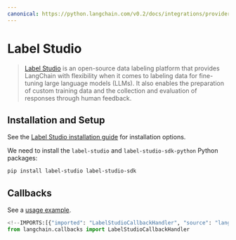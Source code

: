 ```yaml
---
canonical: https://python.langchain.com/v0.2/docs/integrations/providers/labelstudio/
---
```


# Label Studio


>[Label Studio](https://labelstud.io/guide/get_started) is an open-source data labeling platform that provides LangChain with flexibility when it comes to labeling data for fine-tuning large language models (LLMs). It also enables the preparation of custom training data and the collection and evaluation of responses through human feedback.

## Installation and Setup

See the [Label Studio installation guide](https://labelstud.io/guide/install) for installation options.

We need to install the  `label-studio` and `label-studio-sdk-python` Python packages:

```bash
pip install label-studio label-studio-sdk
```


## Callbacks

See a [usage example](/docs/integrations/callbacks/labelstudio).

```python
<!--IMPORTS:[{"imported": "LabelStudioCallbackHandler", "source": "langchain.callbacks", "docs": "https://api.python.langchain.com/en/latest/callbacks/langchain_community.callbacks.labelstudio_callback.LabelStudioCallbackHandler.html", "title": "Label Studio"}]-->
from langchain.callbacks import LabelStudioCallbackHandler
```